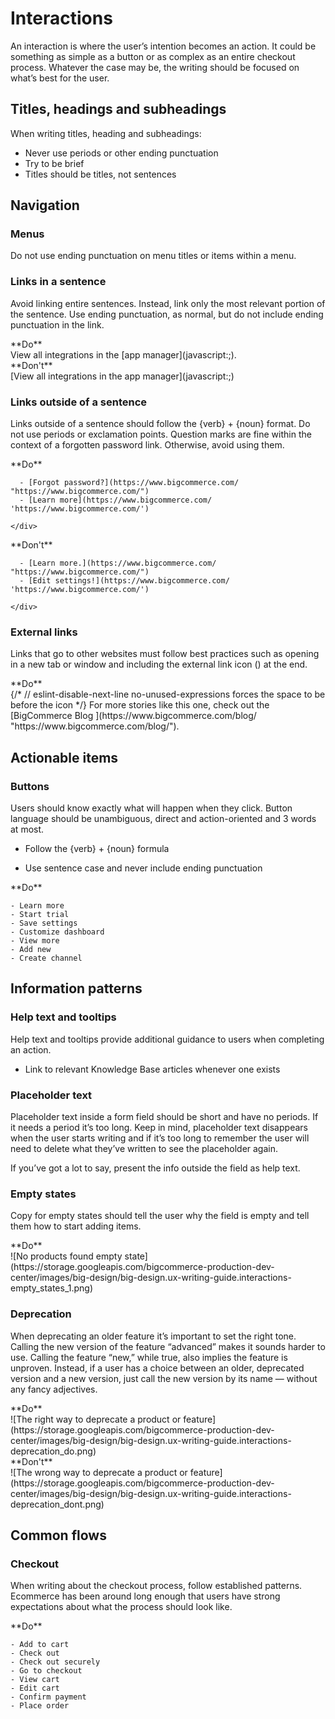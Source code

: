 
# Interactions

An interaction is where the user’s intention becomes an action. It could be something as simple as a button or as complex as an entire checkout process. Whatever the case may be, the writing should be focused on what’s best for the user.

## Titles, headings and subheadings

When writing titles, heading and subheadings:

- Never use periods or other ending punctuation
- Try to be brief
- Titles should be titles, not sentences

## Navigation

### Menus

Do not use ending punctuation on menu titles or items within a menu.

### Links in a sentence

Avoid linking entire sentences. Instead, link only the most relevant portion of the sentence. Use ending punctuation, as normal, but do not include ending punctuation in the link.

<DosAndDonts>
  <Dos hideHeader={true}>
    <div className="hidden">**Do**</div>
    <div>View all integrations in the [app manager](javascript:;).</div>
  </Dos>
  <Donts hideHeader={true}>
    <div className="hidden">**Don't**</div>
    <div>[View all integrations in the app manager](javascript:;)</div>
  </Donts>
</DosAndDonts>

### Links outside of a sentence

Links outside of a sentence should follow the &#123;verb&#125; + &#123;noun&#125; format. Do not use periods or exclamation points. Question marks are fine within the context of a forgotten password link. Otherwise, avoid using them.

<DosAndDonts>
  <Dos>
    <div className="hidden">
    **Do**
    </div>
    <div>

      - [Forgot password?](https://www.bigcommerce.com/ "https://www.bigcommerce.com/")
      - [Learn more](https://www.bigcommerce.com/ 'https://www.bigcommerce.com/')

    </div>

  </Dos>
  <Donts>
    <div className="hidden">
    **Don't**
    </div>
    <div>

      - [Learn more.](https://www.bigcommerce.com/ "https://www.bigcommerce.com/")
      - [Edit settings!](https://www.bigcommerce.com/ 'https://www.bigcommerce.com/')

    </div>

  </Donts>
</DosAndDonts>

### External links

Links that go to other websites must follow best practices such as opening in a new tab or window and including the external link icon (<Icon name="external" className="inline w-4 h-auto" includesWrapper={false} />) at the end.

<Dos hideHeader={true}>
  <div className="hidden">**Do**</div>
  <div>
    {/* // eslint-disable-next-line no-unused-expressions forces the space to be before the icon */}
    For more stories like this one, check out the [BigCommerce Blog <Icon
      name="external"
      className="inline w-4 h-auto"
      includesWrapper={false}
    />
    ](https://www.bigcommerce.com/blog/ "https://www.bigcommerce.com/blog/").
  </div>
</Dos>

## Actionable items

### Buttons

Users should know exactly what will happen when they click. Button language should be unambiguous, direct and action-oriented and 3 words at most.

- Follow the &#123;verb&#125; + &#123;noun&#125; formula

- Use sentence case and never include ending punctuation

<Dos>
  <div className="hidden">**Do**</div>
  <div>
  
    - Learn more 
    - Start trial 
    - Save settings 
    - Customize dashboard 
    - View more 
    - Add new 
    - Create channel

  </div>
</Dos>

## Information patterns

### Help text and tooltips

Help text and tooltips provide additional guidance to users when completing an action.

- Link to relevant Knowledge Base articles whenever one exists

### Placeholder text

Placeholder text inside a form field should be short and have no periods. If it needs a period it’s too long. Keep in mind, placeholder text disappears when the user starts writing and if it’s too long to remember the user will need to delete what they’ve written to see the placeholder again.

If you’ve got a lot to say, present the info outside the field as help text.

### Empty states

Copy for empty states should tell the user why the field is empty and tell them how to start adding items.

<Dos>
  <div className="hidden">**Do**</div>
  <div className="flex items-center justify-center">
    ![No products found empty
    state](https://storage.googleapis.com/bigcommerce-production-dev-center/images/big-design/big-design.ux-writing-guide.interactions-empty_states_1.png)
  </div>
</Dos>

### Deprecation

When deprecating an older feature it’s important to set the right tone. Calling the new version of the feature “advanced” makes it sounds harder to use. Calling the feature “new,” while true, also implies the feature is unproven. Instead, if a user has a choice between an older, deprecated version and a new version, just call the new version by its name — without any fancy adjectives.

<DosAndDonts>
  <Dos>
    <div className="hidden">**Do**</div>
    <div>
      ![The right way to deprecate a product or
      feature](https://storage.googleapis.com/bigcommerce-production-dev-center/images/big-design/big-design.ux-writing-guide.interactions-deprecation_do.png)
    </div>
  </Dos>
  <Donts>
    <div className="hidden">**Don't**</div>
    <div>
      ![The wrong way to deprecate a product or
      feature](https://storage.googleapis.com/bigcommerce-production-dev-center/images/big-design/big-design.ux-writing-guide.interactions-deprecation_dont.png)
    </div>
  </Donts>
</DosAndDonts>

## Common flows

### Checkout

When writing about the checkout process, follow established patterns. Ecommerce has been around long enough that users have strong expectations about what the process should look like.

<Dos>
  <div className="hidden">**Do**</div>
  <div>
  
    - Add to cart 
    - Check out 
    - Check out securely 
    - Go to checkout 
    - View cart 
    - Edit cart 
    - Confirm payment 
    - Place order

  </div>
</Dos>
